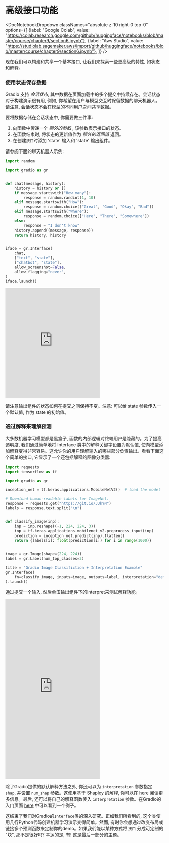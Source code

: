 # 高级接口功能

<DocNotebookDropdown
  classNames="absolute z-10 right-0 top-0"
  options={[
    {label: "Google Colab", value: "https://colab.research.google.com/github/huggingface/notebooks/blob/master/course/chapter9/section6.ipynb"},
    {label: "Aws Studio", value: "https://studiolab.sagemaker.aws/import/github/huggingface/notebooks/blob/master/course/chapter9/section6.ipynb"},
]} />

现在我们可以构建和共享一个基本接口, 让我们来探索一些更高级的特性, 如状态和解释。

### 使用状态保存数据

Gradio 支持 *会话状态*, 其中数据在页面加载中的多个提交中持续存在。会话状态对于构建演示很有用, 例如, 你希望在用户与模型交互时保留数据的聊天机器人。请注意, 会话状态不会在模型的不同用户之间共享数据。

要将数据存储在会话状态中, 你需要做三件事:

1. 向函数中传递一个 *额外的参数* , 该参数表示接口的状态。
1. 在函数结束时, 将状态的更新值作为 *额外的返回值* 返回。
1. 在创建`接口`时添加 'state' 输入和 'state' 输出组件。

请参阅下面的聊天机器人示例:

```py
import random

import gradio as gr


def chat(message, history):
    history = history or []
    if message.startswith("How many"):
        response = random.randint(1, 10)
    elif message.startswith("How"):
        response = random.choice(["Great", "Good", "Okay", "Bad"])
    elif message.startswith("Where"):
        response = random.choice(["Here", "There", "Somewhere"])
    else:
        response = "I don't know"
    history.append((message, response))
    return history, history


iface = gr.Interface(
    chat,
    ["text", "state"],
    ["chatbot", "state"],
    allow_screenshot=False,
    allow_flagging="never",
)
iface.launch()
```

<iframe src="https://hf.space/gradioiframe/course-demos/Chatbot-Demo/+" frameBorder="0" height="350" title="Gradio app" class="container p-0 flex-grow space-iframe" allow="accelerometer; ambient-light-sensor; autoplay; battery; camera; document-domain; encrypted-media; fullscreen; geolocation; gyroscope; layout-animations; legacy-image-formats; magnetometer; microphone; midi; oversized-images; payment; picture-in-picture; publickey-credentials-get; sync-xhr; usb; vr ; wake-lock; xr-spatial-tracking" sandbox="allow-forms allow-modals allow-popups allow-popups-to-escape-sandbox allow-same-origin allow-scripts allow-downloads"></iframe>

请注意输出组件的状态如何在提交之间保持不变。注意: 可以给 state 参数传入一个默认值, 作为 state 的初始值。

### 通过解释来理解预测

大多数机器学习模型都是黑盒子, 函数的内部逻辑对终端用户是隐藏的。为了提高透明度, 我们通过简单地将 Interface 类中的解释关键字设置为默认值, 使向模型添加解释变得非常容易。这允许你的用户理解输入的哪些部分负责输出。看看下面这个简单的接口, 它显示了一个还包括解释的图像分类器:

```py
import requests
import tensorflow as tf

import gradio as gr

inception_net = tf.keras.applications.MobileNetV2()  # load the model

# Download human-readable labels for ImageNet.
response = requests.get("https://git.io/JJkYN")
labels = response.text.split("\n")


def classify_image(inp):
    inp = inp.reshape((-1, 224, 224, 3))
    inp = tf.keras.applications.mobilenet_v2.preprocess_input(inp)
    prediction = inception_net.predict(inp).flatten()
    return {labels[i]: float(prediction[i]) for i in range(1000)}


image = gr.Image(shape=(224, 224))
label = gr.Label(num_top_classes=3)

title = "Gradio Image Classifiction + Interpretation Example"
gr.Interface(
    fn=classify_image, inputs=image, outputs=label, interpretation="default", title=title
).launch()
```

通过提交一个输入, 然后单击输出组件下的Interpret来测试解释功能。

<iframe src="https://hf.space/gradioiframe/course-demos/gradio-image-interpretation/+" frameBorder="0" height="570" title="Gradio app" class="container p-0 flex-grow space-iframe" allow="accelerometer; ambient-light-sensor; autoplay; battery; camera; document-domain; encrypted-media; fullscreen; geolocation; gyroscope; layout-animations; legacy-image-formats; magnetometer; microphone; midi; oversized-images; payment; picture-in-picture; publickey-credentials-get; sync-xhr; usb; vr ; wake-lock; xr-spatial-tracking" sandbox="allow-forms allow-modals allow-popups allow-popups-to-escape-sandbox allow-same-origin allow-scripts allow-downloads"></iframe>

除了Gradio提供的默认解释方法之外, 你还可以为 `interpretation` 参数指定 `shap`, 并设置 `num_shap` 参数。这使用基于 Shapley 的解释, 你可以在 [here](https://christophm.github.io/interpretable-ml-book/shap.html) 阅读更多信息。最后, 还可以将自己的解释函数传入 `interpretation` 参数。在Gradio的入门页面 [here](https://gradio.app/getting_started/) 中可以看到一个例子。

这结束了我们对Gradio的`Interface`类的深入研究。正如我们所看到的, 这个类使用几行Python代码创建机器学习演示变得简单。然而, 有时你会想通过改变布局或链接多个预测函数来定制你的demo。如果我们能以某种方式将 `接口` 分成可定制的 "块", 那不是很好吗? 幸运的是, 有! 这是最后一部分的主题。